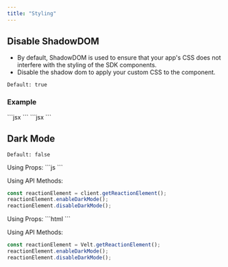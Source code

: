 ```yaml
---
title: "Styling"
---
```


## Disable ShadowDOM
- By default, ShadowDOM is used to ensure that your app's CSS does not interfere with the styling of the SDK components.
- Disable the shadow dom to apply your custom CSS to the component.

`Default: true`

### Example

<Tabs>

<Tab title="React / Next.js">
```jsx
<VeltInlineReactionsSection shadowDom={false} />
```

</Tab>

<Tab title="Other Frameworks">
```jsx
<velt-inline-reactions-section shadow-dom="false"></velt-inline-reactions-section>
```

</Tab>

</Tabs>


## Dark Mode

`Default: false`

<Tabs>

<Tab title="React / Next.js">
Using Props:
```js
<VeltInlineReactionsSection darkMode={true} />
```

Using API Methods:
```js
const reactionElement = client.getReactionElement();
reactionElement.enableDarkMode();
reactionElement.disableDarkMode();
```
</Tab>

<Tab title="Other Frameworks">
Using Props:
```html
<velt-inline-reactions-section dark-mode="true"></velt-inline-reactions-section>
```

Using API Methods:
```js
const reactionElement = Velt.getReactionElement();
reactionElement.enableDarkMode();
reactionElement.disableDarkMode();
```
</Tab>

</Tabs>